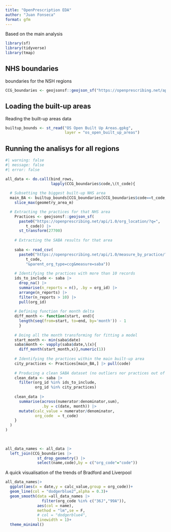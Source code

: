 ```yaml
---
title: "OpenPrescription EDA"
author: "Juan Fonseca"
format: gfm
---
```


Based on the main analysis

```r
library(sf)
library(tidyverse)
library(tmap)
```


## NHS boundaries

boundaries for the NSH regions

```r
CCG_boundaries <- geojsonsf::geojson_sf("https://openprescribing.net/api/1.0/org_location/?org_type=ccg") |> st_transform(27700)
```

## Loading the built-up areas

Reading the built-up areas data
```r
builtup_bounds <- st_read("OS Open Built Up Areas.gpkg",
                          layer = "os_open_built_up_areas")
```


## Running the analisys for all regions

```r
#| warning: false
#| message: false
#| error: false

all_data <- do.call(bind_rows,
                    lapply(CCG_boundaries$code,\(t_code){
  
  # Subsetting the biggest built-up NHS area
  main_BA <- builtup_bounds[CCG_boundaries[CCG_boundaries$code==t_code,],] |>
    slice_max(geometry_area_m) 

  # Extracting the practices for that NHS area
    Practices <- geojsonsf::geojson_sf(
      paste0("https://openprescribing.net/api/1.0/org_location/?q=",
         t_code)) |>
      st_transform(27700)
    
    # Extracting the SABA results for that area
    
    saba <- read_csv(
      paste0("https://openprescribing.net/api/1.0/measure_by_practice/?format=csv&org=",
         t_code,
         "&parent_org_type=ccg&measure=saba"))
    
    # Identifying the practices with more than 10 records
    ids_to_include <- saba |>
      drop_na() |>
      summarise(n_reports = n(), .by = org_id) |>
      arrange(n_reports) |>
      filter(n_reports > 10) |>
      pull(org_id)
  
    # Defining function for month delta
    diff_month <- function(start, end){
      length(seq(from=start, to=end, by='month')) - 1
      }
    
    # Doing all the month transforming for fitting a model
    start_month <- min(saba$date)
    saba$month <- vapply(saba$date,\(x){
      diff_month(start_month,x)},numeric(1))
    
    # Identifying the practices within the main built-up area
    city_practices <- Practices[main_BA,] |> pull(code)
    
    # Producing a clean SABA dataset (no outliers nor practices out of main urban area)
    clean_data <- saba |>
      filter(org_id %in% ids_to_include,
             org_id %in% city_practices)
    
    clean_data |>
      summarise(across(numerator:denominator,sum),
                .by = c(date, month)) |> 
      mutate(calc_value = numerator/denominator,
             org_code  = t_code)
    }
  )
)
    
    
```
  

```r
all_data_names <- all_data |>
  left_join(CCG_boundaries |>
              st_drop_geometry() |>
              select(name,code),by = c("org_code"="code"))
```


A quick visualisation of the trends of Bradford and Liverpool

```r
all_data_names|> 
  ggplot(aes(x = date,y = calc_value,group = org_code))+
  geom_line(col = "dodgerblue2",alpha = 0.3)+
  geom_smooth(data =all_data_names |> 
                filter(org_code %in% c("36J","99A")),
              aes(col = name),
              method = "lm",se = F,
              # col = "dodgerblue4",
              linewidth = 1)+
  theme_minimal()
```









